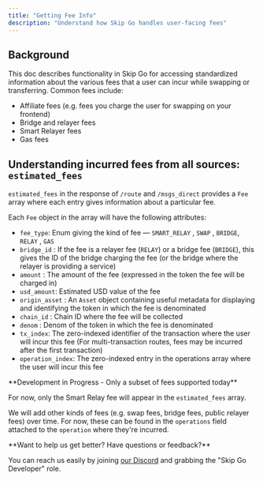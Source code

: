 ```yaml
---
title: "Getting Fee Info"
description: "Understand how Skip Go handles user-facing fees"
---
```


## Background

This doc describes functionality in Skip Go for accessing standardized information about the various fees that a user can incur while swapping or transferring. Common fees include: 

* Affiliate fees (e.g. fees you charge the user for swapping on your frontend)
* Bridge and relayer fees
* Smart Relayer fees
* Gas fees

## Understanding incurred fees from all sources: `estimated_fees`

`estimated_fees` in the response of `/route` and `/msgs_direct` provides a `Fee` array where each entry gives information about a particular fee. 

Each `Fee` object in the array will have the following attributes: 

* `fee_type`: Enum giving the kind of fee — `SMART_RELAY` , `SWAP` , `BRIDGE`, `RELAY` , `GAS`
* `bridge_id` : If the fee is a relayer fee (`RELAY`) or a bridge fee (`BRIDGE`), this gives the ID of the bridge charging the fee (or the bridge where the relayer is providing a service)
* `amount` : The amount of the fee (expressed in the token the fee will be charged in)
* `usd_amount`: Estimated USD value of the fee
* `origin_asset` : An `Asset` object containing useful metadata for displaying and identifying the token in which the fee is denominated
* `chain_id` : Chain ID where the fee will be collected
* `denom` : Denom of the token in which the fee is denominated
* `tx_index`: The zero-indexed identifier of the transaction where the user will incur this fee (For multi-transaction routes, fees may be incurred after the first transaction)
* `operation_index`: The zero-indexed entry in the operations array where the user will incur this fee


 <Warning>
 **Development in Progress - Only a subset of fees supported today**
 
 For now, only the Smart Relay fee will appear in the `estimated_fees` array. 
 
 We will add other kinds of fees (e.g. swap fees, bridge fees, public relayer fees) over time. For now, these can be found in the `operations` field attached to the `operation` where they're incurred.
</Warning>

  
<Check>
 **Want to help us get better? Have questions or feedback?**
 
 You can reach us easily by joining [our Discord](https://skip.build/discord) and grabbing the "Skip Go Developer" role.
 </Check>